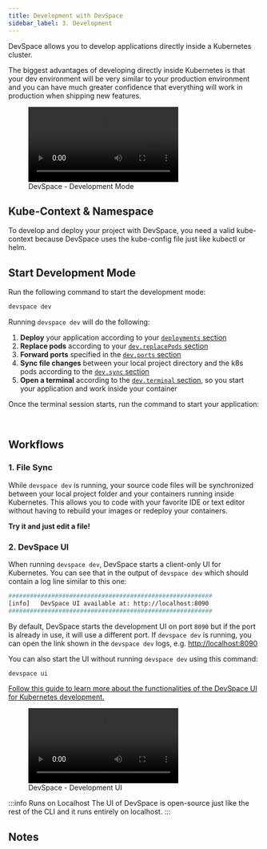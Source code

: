 ```yaml
---
title: Development with DevSpace
sidebar_label: 3. Development
---
```



DevSpace allows you to develop applications directly inside a Kubernetes cluster.

The biggest advantages of developing directly inside Kubernetes is that your dev environment will be very similar to your production environment and you can have much greater confidence that everything will work in production when shipping new features.

<figure class="frame">
  <video controls loop autoplay="true">
    <source src={require('@site/static/img/devspace-dev-ide.mp4').default} type="video/mp4" />
  </video>
  <figcaption>DevSpace - Development Mode</figcaption>
</figure>


## Kube-Context & Namespace
To develop and deploy your project with DevSpace, you need a valid kube-context because DevSpace uses the kube-config file just like kubectl or helm.

<KubeContextFragment/>


## Start Development Mode
Run the following command to start the development mode:
```bash
devspace dev
```


Running `devspace dev` will do the following:

1. **Deploy** your application according to your [`deployments` section](../configuration/deployments/basics.mdx)
2. **Replace pods** according to your [`dev.replacePods` section](../configuration/dev/container/devimage.mdx)
3. **Forward ports** specified in the [`dev.ports` section](../configuration/dev/ports/forwarding.mdx)
4. **Sync file changes** between your local project directory and the k8s pods according to the [`dev.sync` section](../configuration/dev/files/sync.mdx)
5. **Open a terminal** according to the [`dev.terminal` section](../configuration/dev/workflow/terminal.mdx), so you start your application and work inside your container

Once the terminal session starts, run the command to start your application:

<StartAppFragment/>



<br/>

## Workflows

### 1. File Sync
While `devspace dev` is running, your source code files will be synchronized between your local project folder and your containers running inside Kubernetes. This allows you to code with your favorite IDE or text editor without having to rebuild your images or redeploy your containers.

**Try it and just edit a file!**


### 2. DevSpace UI
When running `devspace dev`, DevSpace starts a client-only UI for Kubernetes. You can see that in the output of `devspace dev` which should contain a log line similar to this one:
```bash
#########################################################
[info]   DevSpace UI available at: http://localhost:8090
#########################################################
```

By default, DevSpace starts the development UI on port `8090` but if the port is already in use, it will use a different port. If `devspace dev` is running, you can open the link shown in the `devspace dev` logs, e.g. [http://localhost:8090](http://localhost:8090)

You can also start the UI without running `devspace dev` using this command:
```bash
devspace ui
```

[Follow this guide to learn more about the functionalities of the DevSpace UI for Kubernetes development.](../guides/localhost-ui.mdx)

<figure class="frame">
  <video controls loop autoplay="true">
    <source src={require('@site/static/img/devspace-ui.mp4').default} type="video/mp4" />
  </video>
  <figcaption>DevSpace - Development UI</figcaption>
</figure>

:::info Runs on Localhost
The UI of DevSpace is open-source just like the rest of the CLI and it runs entirely on localhost.
:::


## Notes

<FragmentWarningMultipleDev/>
